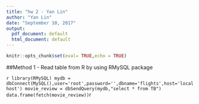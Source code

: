 ---
title: "hw 2 - Yan Lin"
author: "Yan Lin"
date: "September 10, 2017"
output:
  pdf_document: default
  html_document: default
---

```{r setup, include=FALSE}
knitr::opts_chunk$set(eval= TRUE,echo = TRUE)
```

##Method 1 - Read table from R by using RMySQL package

``` {r}
library(RMySQL)
mydb = dbConnect(MySQL(),user='root',password='',dbname='flights',host='localhost')
movie_review = dbSendQuery(mydb,"select * from TB")
data.frame(fetch(movie_review))
```{r}




